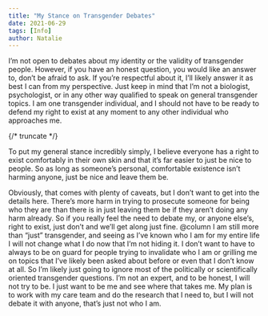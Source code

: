 ```yaml
---
title: "My Stance on Transgender Debates"
date: 2021-06-29
tags: [Info]
author: Natalie
---
```


I’m not open to debates about my identity or the validity of transgender people. However, if you have an honest question, you would like an answer to, don’t be afraid to ask. If you’re respectful about it, I’ll likely answer it as best I can from my perspective. Just keep in mind that I’m not a biologist, psychologist, or in any other way qualified to speak on general transgender topics. I am one transgender individual, and I should not have to be ready to defend my right to exist at any moment to any other individual who approaches me.

{/* truncate */}

To put my general stance incredibly simply, I believe everyone has a right to exist comfortably in their own skin and that it’s far easier to just be nice to people. So as long as someone’s personal, comfortable existence isn’t harming anyone, just be nice and leave them be.

Obviously, that comes with plenty of caveats, but I don’t want to get into the details here.
There’s more harm in trying to prosecute someone for being who they are than there is in just leaving them be if they aren’t doing any harm already. So if you really feel the need to debate my, or anyone else’s, right to exist, just don’t and we’ll get along just fine.
@column
I am still more than “just” transgender, and seeing as I’ve known who I am for my entire life I will not change what I do now that I’m not hiding it. I don’t want to have to always to be on guard for people trying to invalidate who I am or grilling me on topics that I’ve likely been asked about before or even that I don’t know at all. So I’m likely just going to ignore most of the politically or scientifically oriented transgender questions. I’m not an expert, and to be honest, I will not try to be. I just want to be me and see where that takes me. My plan is to work with my care team and do the research that I need to, but I will not debate it with anyone, that’s just not who I am. 
